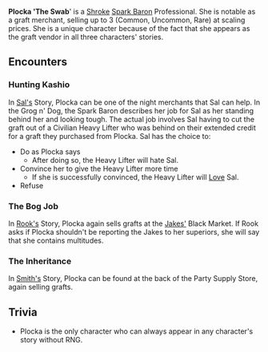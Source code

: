 {{stub}}

{{Character
| race = Shroke
| location = 
| title = Professional
}}

'''Plocka 'The Swab'''' is a [[Shroke]] [[Spark Barons|Spark Baron]] Professional. She is notable as a graft merchant, selling up to 3 (Common, Uncommon, Rare) at scaling prices. She is a unique character because of the fact that she appears as the graft vendor in all three characters' stories.

==Encounters==

===Hunting Kashio===
In [[Sal|Sal's]] Story, Plocka can be one of the night merchants that Sal can help. In the Grog n' Dog, the Spark Baron describes her job for Sal as her standing behind her and looking tough. The actual job involves Sal having to cut the graft out of a Civilian Heavy Lifter who was behind on their extended credit for a graft they purchased from Plocka. Sal has the choice to:

*Do as Plocka says
**After doing so, the Heavy Lifter will hate Sal.
*Convince her to give the Heavy Lifter more time
**If she is successfully convinced, the Heavy Lifter will [[Relationships|Love]] Sal.
*Refuse

===The Bog Job===
In [[Rook|Rook's]] Story, Plocka again sells grafts at the [[Jakes|Jakes']] Black Market. If Rook asks if Plocka shouldn't be reporting the Jakes to her superiors, she will say that she contains multitudes.

=== The Inheritance ===
In [[Smith|Smith's]] Story, Plocka can be found at the back of the Party Supply Store, again selling grafts.

== Trivia ==

* Plocka is the only character who can always appear in any character's story without RNG.